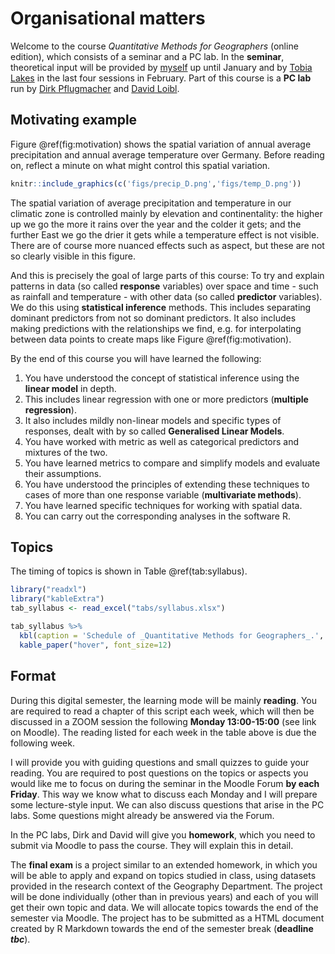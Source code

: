 # Organisational matters {#orga}

Welcome to the course _Quantitative Methods for Geographers_ (online edition), which consists of a seminar and a PC lab. In the **seminar**, theoretical input will be provided by [myself](https://www.iri-thesys.org/people/kruegertobias) up until January and by [Tobia Lakes](https://www.geographie.hu-berlin.de/de/Members/lakes_tobia) in the last four sessions in February. Part of this course is a **PC lab** run by [Dirk Pflugmacher](https://www.geographie.hu-berlin.de/en/professorships/eol/people/labmembers/dirk_pflugmacher) and [David Loibl](https://www.geographie.hu-berlin.de/de/Members/loibl_david).

## Motivating example

Figure \@ref(fig:motivation) shows the spatial variation of annual average precipitation and annual average temperature over Germany. Before reading on, reflect a minute on what might control this spatial variation.

```r
knitr::include_graphics(c('figs/precip_D.png','figs/temp_D.png'))
```

The spatial variation of average precipitation and temperature in our climatic zone is controlled mainly by elevation and continentality: the higher up we go the more it rains over the year and the colder it gets; and the further East we go the drier it gets while a temperature effect is not visible. There are of course more nuanced effects such as aspect, but these are not so clearly visible in this figure.

And this is precisely the goal of large parts of this course: To try and explain patterns in data (so called **response** variables) over space and time - such as rainfall and temperature - with other data (so called **predictor** variables). We do this using **statistical inference** methods. This includes separating dominant predictors from not so dominant predictors. It also includes making predictions with the relationships we find, e.g. for interpolating between data points to create maps like Figure \@ref(fig:motivation).

By the end of this course you will have learned the following:

1. You have understood the concept of statistical inference using the **linear model** in depth.
2. This includes linear regression with one or more predictors (**multiple regression**).
3. It also includes mildly non-linear models and specific types of responses, dealt with by so called **Generalised Linear Models**.
4. You have worked with metric as well as categorical predictors and mixtures of the two.
5. You have learned metrics to compare and simplify models and evaluate their assumptions.
6. You have understood the principles of extending these techniques to cases of more than one response variable (**multivariate methods**).
7. You have learned specific techniques for working with spatial data.
8. You can carry out the corresponding analyses in the software R.

## Topics

The timing of topics is shown in Table \@ref(tab:syllabus).

```r
library("readxl")
library("kableExtra")
tab_syllabus <- read_excel("tabs/syllabus.xlsx")
```

```r
tab_syllabus %>%
  kbl(caption = 'Schedule of _Quantitative Methods for Geographers_.', booktabs = TRUE) %>%
  kable_paper("hover", font_size=12)
```

## Format

During this digital semester, the learning mode will be mainly **reading**. You are required to read a chapter of this script each week, which will then be discussed in a ZOOM session the following **Monday 13:00-15:00** (see link on Moodle). The reading listed for each week in the table above is due the following week.

I will provide you with guiding questions and small quizzes to guide your reading. You are required to post questions on the topics or aspects you would like me to focus on during the seminar in the Moodle Forum **by each Friday**. This way we know what to discuss each Monday and I will prepare some lecture-style input. We can also discuss questions that arise in the PC labs. Some questions might already be answered via the Forum.

In the PC labs, Dirk and David will give you **homework**, which you need to submit via Moodle to pass the course. They will explain this in detail.

The **final exam** is a project similar to an extended homework, in which you will be able to apply and expand on topics studied in class, using datasets provided in the research context of the Geography Department. The project will be done individually (other than in previous years) and each of you will get their own topic and data. We will allocate topics towards the end of the semester via Moodle. The project has to be submitted as a HTML document created by R Markdown towards the end of the semester break (**deadline _tbc_**).
